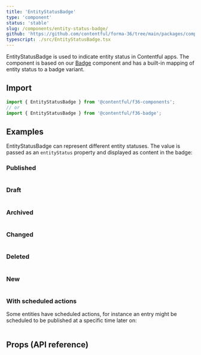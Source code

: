 ```yaml
---
title: 'EntityStatusBadge'
type: 'component'
status: 'stable'
slug: /components/entity-status-badge/
github: 'https://github.com/contentful/forma-36/tree/main/packages/components/badge'
typescript: ./src/EntityStatusBadge.tsx
---
```


EntityStatusBadge is used to indicate entity status in Contentful apps. The component is based on our [Badge](../components/badge) component and has a built-in mapping of entity status to a badge variant.

## Import

```jsx static=true
import { EntityStatusBadge } from '@contentful/f36-components';
// or
import { EntityStatusBadge } from '@contentful/f36-badge';
```

## Examples

EntityStatusBadge can represent different entity statuses. The value is passed as an `entityStatus` property and displayed as content in the badge:

### Published

```jsx file=../../examples/EntityStatusBadgePublishedExample.tsx

```

### Draft

```jsx file=../../examples/EntityStatusBadgeDraftExample.tsx

```

### Archived

```jsx file=../../examples/EntityStatusBadgeArchivedExample.tsx

```

### Changed

```jsx file=../../examples/EntityStatusBadgeChangedExample.tsx

```

### Deleted

```jsx file=../../examples/EntityStatusBadgeDeletedExample.tsx

```

### New

```jsx file=../../examples/EntityStatusBadgeNewExample.tsx

```

### With scheduled actions

Some entities have scheduled actions, for instance an entry might be scheduled to be published at a specific time later on:

```jsx file=../../examples/EntityStatusBadgeScheduledExample.tsx

```

## Props (API reference)

<PropsTable of="EntityStatusBadge" />
